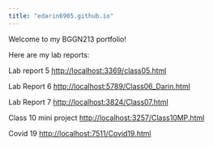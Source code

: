 ```yaml
---
title: "edarin6905.github.io"
---
```


Welcome to my BGGN213 portfolio!

Here are my lab reports:

Lab report 5 <http://localhost:3369/class05.html>

Lab Report 6 <http://localhost:5789/Class06_Darin.html>

Lab Report 7 <http://localhost:3824/Class07.html>

Class 10 mini project <http://localhost:3257/Class10MP.html>

Covid 19 <http://localhost:7511/Covid19.html>
